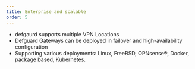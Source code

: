 ```yaml
---
title: Enterprise and scalable
order: 5
---
```


- defgaurd supports multiple VPN Locations
- Defguard Gateways can be deployed in failover and high-availability configuration
- Supporting various deployments: Linux, FreeBSD, OPNsense®, Docker, package based, Kubernetes.
